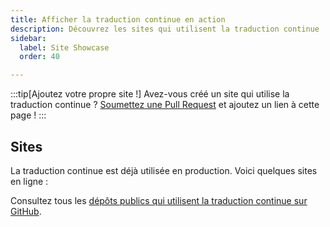 ```yaml
---
title: Afficher la traduction continue en action
description: Découvrez les sites qui utilisent la traduction continue !
sidebar:
  label: Site Showcase
  order: 40

---
```


:::tip[Ajoutez votre propre site !]
Avez-vous créé un site qui utilise la traduction continue ?
[Soumettez une Pull Request](https://github.com/pelikhan/action-continuous-translation/blob/main/CONTRIBUTING.md#showcase) et ajoutez un lien à cette page !
:::

## Sites


La traduction continue est déjà utilisée en production. Voici quelques sites en ligne :

<ShowcaseSites />

Consultez tous les [dépôts publics qui utilisent la traduction continue sur GitHub](https://github.com/pelikhan/action-continuous-translation/network/dependents).
